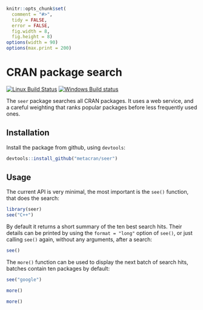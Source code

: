 
```r
knitr::opts_chunk$set(
  comment = "#>",
  tidy = FALSE,
  error = FALSE,
  fig.width = 8,
  fig.height = 8)
options(width = 90)
options(max.print = 200)
```

# CRAN package search

[![Linux Build Status](https://travis-ci.org/metacran/seer.svg?branch=master)](https://travis-ci.org/metacran/seer)
[![Windows Build status](https://ci.appveyor.com/api/projects/status/github/metacran/seer?svg=true)](https://ci.appveyor.com/project/gaborcsardi/seer)

The `seer` package searches all CRAN packages. It uses a web service,
and a careful weighting that ranks popular packages before less
frequently used ones.

## Installation

Install the package from github, using `devtools`:

```r
devtools::install_github("metacran/seer")
```

## Usage

The current API is very minimal, the most important is the `see()` function,
that does the search:

```r
library(seer)
see("C++")
```

By default it returns a short summary of the ten best search hits. Their
details can be printed by using the `format = "long"` option of `see()`,
or just calling `see()` again, without any arguments, after a search:


```r
see()
```

The `more()` function can be used to display the next batch of search hits,
batches contain ten packages by default:

```r
see("google")
```

```r
more()
```

```r
more()
```
